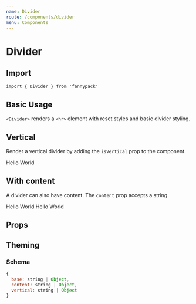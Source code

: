 ```yaml
---
name: Divider
route: /components/divider
menu: Components
---
```



# Divider

## Import

`import { Divider } from 'fannypack'`

## Basic Usage

`<Divider>` renders a `<hr>` element with reset styles and basic divider styling.

<Playground>
  <Divider />
</Playground>

## Vertical

Render a vertical divider by adding the `isVertical` prop to the component.

<Playground>
  <Flex>
    Hello
    <Divider isVertical />
    World
  </Flex>
</Playground>

## With content

A divider can also have content. The `content` prop accepts a string.

<Playground>
  <Flex alignItems="center" height="50px">
    Hello
    <Divider content="or" isVertical />
    World
  </Flex>
  <Box textAlign="center" marginTop="xsmall">
    Hello
    <Divider content="or" />
    World
  </Box>
</Playground>

## Props

<PropsTable component={Divider} />

## Theming

### Schema

```jsx
{
  base: string | Object,
  content: string | Object,
  vertical: string | Object
}
```

